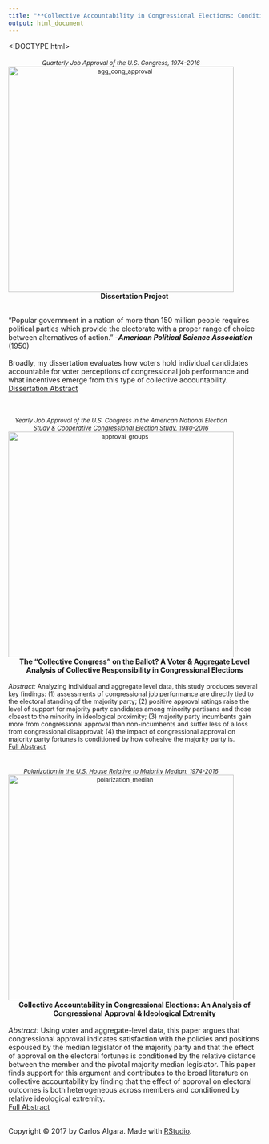 ```yaml
---
title: "**Collective Accountability in Congressional Elections: Conditions of Accountability & Implications for Legislative Incentives**"
output: html_document
---
```

<!DOCTYPE html>
<html>
<meta name="viewport" content="width=device-width, initial-scale=1">
<style>
/* On smaller screens, decrease text size */
@media only screen and (max-width: 300px) {
  .text {font-size: 11px}
}
</style>
</html> 

<script>
  (function(i,s,o,g,r,a,m){i['GoogleAnalyticsObject']=r;i[r]=i[r]||function(){
  (i[r].q=i[r].q||[]).push(arguments)},i[r].l=1*new Date();a=s.createElement(o),
  m=s.getElementsByTagName(o)[0];a.async=1;a.src=g;m.parentNode.insertBefore(a,m)
  })(window,document,'script','https://www.google-analytics.com/analytics.js','ga');

  ga('create', 'UA-100362112-1', 'auto');
  ga('send', 'pageview');

</script>

<style type="text/css">

h1.title {
  font-size: 28px;
  color: DarkRed;
  text-align: center;
}
</style>

  </script>
  <br/><br/>
  <div class="column">
  <div class="col-xs-10 col-sm-7 text-center">
  <div style='width: 450px; text-align: center; font-size: 85%;'>*Quarterly Job Approval of the U.S. Congress, 1974-2016* <br>
  <img src="/Users/carlosalgara/Dropbox/Github_Website/calgara.github.io/figures/cong_approval_aggregate_annotated.png" alt="agg_cong_approval" style="width:450px;" align = "top"/></div></div>
  </div>
  
  <center> **Dissertation Project** </center><br/>
"Popular government in a nation of more than 150 million people requires political parties which provide the electorate with a proper range of choice between alternatives of action." -***American Political Science Association*** (1950)<br/>
<br/>
Broadly, my dissertation evaluates how voters hold individual candidates accountable for voter perceptions of congressional job performance and what incentives emerge from this type of collective accountability.  
<left> [Dissertation Abstract](https://calgara.github.io/dissertation_abstract.pdf) </left>   

  </script>
  <br/><br/>
  <div class="column">
  <div class="col-xs-10 col-sm-7 text-center">
  <div style='width: 450px; text-align: center; font-size: 85%;'>*Yearly Job Approval of the U.S. Congress in the American National Election Study & Cooperative Congressional Election Study, 1980-2016* <br>
  <img src="/Users/carlosalgara/Dropbox/Github_Website/calgara.github.io/figures/cong_approval_partisan_groups.png" alt="approval_groups" style="width:450px;" align = "top"/></div></div>
  </div>
<center> **The "Collective Congress" on the Ballot? A Voter & Aggregate Level Analysis of Collective Responsibility in Congressional Elections** </center><br/>
  <div style='font-size: 89.9%;'> *Abstract:* Analyzing individual and aggregate level data, this study produces several key findings: (1) assessments of congressional job performance are directly tied to the electoral standing of the majority party; (2) positive approval ratings raise the level of support for majority party candidates among minority partisans and those closest to the minority in ideological proximity; (3) majority party incumbents gain more from congressional approval than non-incumbents and suffer less of a loss from congressional disapproval; (4) the impact of congressional approval on majority party fortunes is conditioned by how cohesive the majority party is.
  <br/>
<left> [Full Abstract](https://calgara.github.io/Algara_Prospectus_Ch1_Spring2017.pdf) </left> </div></div>
  </div>

  </script>
  <br/><br/>
  <div class="column">
  <div class="col-xs-10 col-sm-7 text-center">
  <div style='width: 450px; text-align: center; font-size: 85%;'>*Polarization in the U.S. House Relative to Majority Median, 1974-2016* <br>
  <img src="/Users/carlosalgara/Dropbox/Github_Website/calgara.github.io/figures/house_histogram_directional_distance.png" alt="polarization_median" style="width:450px;" align = "top"/></div></div>
  </div>
  <center> **Collective Accountability in Congressional Elections: An Analysis of Congressional Approval & Ideological Extremity** </center><br/>
  *Abstract:* Using voter and aggregate-level data, this paper argues that congressional approval indicates satisfaction with the policies and positions espoused by the median legislator of the majority party and that the effect of approval on the electoral fortunes is conditioned by the relative distance between the member and the pivotal majority median legislator. This paper finds support for this argument and contributes to the broad literature on collective accountability by finding that the effect of approval on electoral outcomes is both heterogeneous across members and conditioned by relative ideological extremity.
<br/>
<left> [Full Abstract](https://calgara.github.io/Algara_Prospectus_Ch2_Spring2017.pdf) </left>
<br/>
<br/>
<p>Copyright &copy; 2017 by Carlos Algara. Made with [RStudio](https://www.rstudio.com).</p>